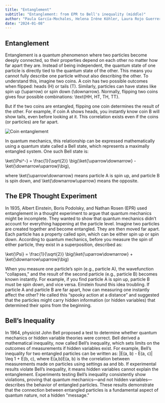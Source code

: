 ```yaml
---
title: "Entanglement"
subtitle: "Entanglement: from EPR to Bell's inequality (middle)"
author: "Paula García-Mochales, Helena Iréne Köhler, Laura Rojo Guerrero"
date: "2024-01-08"
---
```


## Entanglement

Entanglement is a quantum phenomenon where two particles become deeply connected, so their properties depend on each other no matter how far apart they are. Instead of being independent, the quantum state of one particle is directly tied to the quantum state of the other. This means you cannot fully describe one particle without also describing the other.
To understand this, imagine two coins. A coin has two possible outcomes when flipped: heads (H) or tails (T). Similarly, particles can have states like spin up (\uparrow) or spin down (\downarrow). Normally, flipping two coins gives four possible combinations: \text{HH, HT, TH, TT}.

But if the two coins are entangled, flipping one coin determines the result of the other. For example, if coin A shows heads, you instantly know coin B will show tails, even before looking at it. This correlation exists even if the coins (or particles) are far apart.

![Coin entanglement](/posts/assets/entries/entanglement/coin_entanglement.png)

In quantum mechanics, this relationship can be expressed mathematically using a quantum state called a Bell state, which represents a maximally entangled system. One such Bell state is:

\ket{\Psi^-} = \frac{1}{\sqrt{2}} \big(\ket{\uparrow\downarrow} - \ket{\downarrow\uparrow}\big),

where \ket{\uparrow\downarrow} means particle A is spin up, and particle B is spin down, and \ket{\downarrow\uparrow} means the opposite.

## The EPR Thought Experiment

In 1935, Albert Einstein, Boris Podolsky, and Nathan Rosen (EPR) used entanglement in a thought experiment to argue that quantum mechanics might be incomplete. They wanted to show that quantum mechanics didn’t account for everything happening at the particle level.
Imagine two particles are created together and become entangled. They are then moved far apart. Each particle has a property called spin, which can be either spin up or spin down. According to quantum mechanics, before you measure the spin of either particle, they exist in a superposition, described as:

\ket{\Psi} = \frac{1}{\sqrt{2}} \big(\ket{\uparrow\downarrow} + \ket{\downarrow\uparrow}\big)

When you measure one particle’s spin (e.g., particle A), the wavefunction "collapses," and the result of the second particle (e.g., particle B) becomes known instantly. For example, if you find particle A is spin up, particle B must be spin down, and vice versa.
Einstein found this idea troubling. If particle A and particle B are far apart, how can measuring one instantly affect the other? He called this “spooky action at a distance” and suggested that the particles might carry hidden information (or hidden variables) that determined their spins from the beginning.

## Bell’s Inequality

In 1964, physicist John Bell proposed a test to determine whether quantum mechanics or hidden variable theories were correct. Bell derived a mathematical inequality, now called Bell’s inequality, which sets limits on the outcomes of measurements if hidden variables exist.
For example, Bell’s inequality for two entangled particles can be written as:
|E(a, b) - E(a, c)| \leq 1 + E(b, c),
where E(a,b)E(a, b) is the correlation between measurements made on particles using settings aa and bb. If experimental results violate Bell’s inequality, it means hidden variables cannot explain the entanglement.
Experiments testing Bell’s inequality consistently show violations, proving that quantum mechanics—and not hidden variables—describes the behavior of entangled particles. These results demonstrate that the connection between entangled particles is a fundamental aspect of quantum nature, not a hidden "message."
